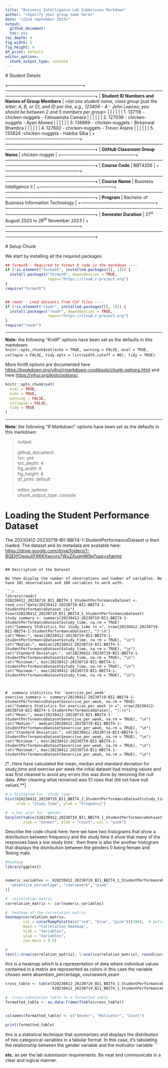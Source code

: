 ```yaml
---
title: "Business Intelligence Lab Submission Markdown"
author: "<Specify your group name here>"
date: "<22nd september 2023>"
output:
  github_document: 
  toc: yes
toc_depth: 4
fig_width: 6
fig_height: 4
df_print: default
editor_options:
  chunk_output_type: console
---
```

  
  # Student Details
  
  +---------------------------------------------------+--------------------------------------------------------------------------------------------------------------------------------------------------------------------------+
  | **Student ID Numbers and Names of Group Members** | *\<list one student name, class group (just the letter; A, B, or C), and ID per line, e.g., 123456 - A - John Leposo; you should be between 2 and 5 members per group\>* |
  |                                                   |                                                                                                                                                                          |
  |                                                   | 1.  137118 - chicken-nuggets - Fatouamata Camara                                                                                                                         |
  |                                                   |                                                                                                                                                                          |
  |                                                   | 2.  127039 - chicken-nuggets - Ayan Ahmed                                                                                                                                |
  |                                                   |                                                                                                                                                                          |
  |                                                   | 3.  136869 - chicken-nuggets - Birkanwal Bhambra                                                                                                                         |
  |                                                   |                                                                                                                                                                          |
  |                                                   | 4.  127602 - chicken-nuggets - Trevor Anjere                                                                                                                             |
  |                                                   |                                                                                                                                                                          |
  |                                                   | 5.  133824 -chicken-nuggets - Habiba Siba                                                                                                                                |
  +---------------------------------------------------+--------------------------------------------------------------------------------------------------------------------------------------------------------------------------+
  | **GitHub Classroom Group Name**                   | chicken-nugget                                                                                                                                                           |
  +---------------------------------------------------+--------------------------------------------------------------------------------------------------------------------------------------------------------------------------+
  | **Course Code**                                   | BBT4206                                                                                                                                                                  |
  +---------------------------------------------------+--------------------------------------------------------------------------------------------------------------------------------------------------------------------------+
  | **Course Name**                                   | Business Intelligence II                                                                                                                                                 |
  +---------------------------------------------------+--------------------------------------------------------------------------------------------------------------------------------------------------------------------------+
  | **Program**                                       | Bachelor of Business Information Technology                                                                                                                              |
  +---------------------------------------------------+--------------------------------------------------------------------------------------------------------------------------------------------------------------------------+
  | **Semester Duration**                             | 21^st^ August 2023 to 28^th^ November 2023                                                                                                                               |
  +---------------------------------------------------+--------------------------------------------------------------------------------------------------------------------------------------------------------------------------+
  
  # Setup Chunk
  
  We start by installing all the required packages

```r
## formatR - Required to format R code in the markdown ----
if (!is.element("formatR", installed.packages()[, 1])) {
  install.packages("formatR", dependencies = TRUE,
                   repos="https://cloud.r-project.org")
}
require("formatR")


## readr - Load datasets from CSV files ----
if (!is.element("readr", installed.packages()[, 1])) {
  install.packages("readr", dependencies = TRUE,
                   repos="https://cloud.r-project.org")
}
require("readr")
```

------------------------------------------------------------------------
  
  **Note:** the following "*KnitR*" options have been set as the defaults in this markdown:\
`knitr::opts_chunk$set(echo = TRUE, warning = FALSE, eval = TRUE, collapse = FALSE, tidy.opts = list(width.cutoff = 80), tidy = TRUE)`.

More KnitR options are documented here <https://bookdown.org/yihui/rmarkdown-cookbook/chunk-options.html> and here <https://yihui.org/knitr/options/>.

```r
knitr::opts_chunk$set(
  eval = TRUE,
  echo = TRUE,
  warning = FALSE,
  collapse = FALSE,
  tidy = TRUE
)
```

------------------------------------------------------------------------
  
  **Note:** the following "*R Markdown*" options have been set as the defaults in this markdown:
  
  > output:\
> \
> github_document:\
> toc: yes\
> toc_depth: 4\
> fig_width: 6\
> fig_height: 4\
> df_print: default\
> \
> editor_options:\
> chunk_output_type: console

# Loading the Student Performance Dataset

The 20230412-20230719-BI1-BBIT4-1-StudentPerformanceDataset is then loaded. The dataset and its metadata are available here: <https://drive.google.com/drive/folders/1-BGEhfOwquXF6KKXwcvrx7WuZXuqmW9q?usp=sharing>
  
  ```

## Description of the Dataset

We then display the number of observations and number of variables. We have 101 observations and 100 variables to work with.

```r
library(readr)
X20230412_20230719_BI1_BBIT4_1_StudentPerformanceDataset <- read_csv("data/20230412-20230719-BI1-BBIT4-1-StudentPerformanceDataset.csv")
View(X20230412_20230719_BI1_BBIT4_1_StudentPerformanceDataset)
study_summary <- summary(20230412-20230719-BI1-BBIT4-1-StudentPerformanceDataset$study_time, na.rm = TRUE)
cat("Summary Statistics for study_time (n =", nrow(20230412-20230719-BI1-BBIT4-1-StudentPerformanceDataset), "):\n")
cat("Mean:", mean(20230412-20230719-BI1-BBIT4-1-StudentPerformanceDataset$study_time, na.rm = TRUE), "\n")
cat("Median:", median(20230412-20230719-BI1-BBIT4-1-StudentPerformanceDataset$study_time, na.rm = TRUE), "\n")
cat("Standard Deviation:", sd(20230412-20230719-BI1-BBIT4-1-StudentPerformanceDataset$study_time, na.rm = TRUE), "\n")
cat("Minimum:", min(20230412-20230719-BI1-BBIT4-1-StudentPerformanceDataset$study_time, na.rm = TRUE), "\n")
cat("Maximum:", max(20230412-20230719-BI1-BBIT4-1-StudentPerformanceDataset$study_time, na.rm = TRUE), "\n")



#  summary statistics for 'exercise_per_week' 
exercise_summary <- summary(20230412-20230719-BI1-BBIT4-1-StudentPerformanceDataset$exercise_per_week, na.rm = TRUE)
cat("Summary Statistics for exercise_per_week (n =", nrow(20230412-20230719-BI1-BBIT4-1-StudentPerformanceDataset), "):\n")
cat("Mean:", mean(20230412-20230719-BI1-BBIT4-1-StudentPerformanceDataset$exercise_per_week, na.rm = TRUE), "\n")
cat("Median:", median(20230412-20230719-BI1-BBIT4-1-StudentPerformanceDataset$exercise_per_week, na.rm = TRUE), "\n")
cat("Standard Deviation:", sd(20230412-20230719-BI1-BBIT4-1-StudentPerformanceDataset$exercise_per_week, na.rm = TRUE), "\n")
cat("Minimum:", min(20230412-20230719-BI1-BBIT4-1-StudentPerformanceDataset$exercise_per_week, na.rm = TRUE), "\n")
cat("Maximum:", max(20230412-20230719-BI1-BBIT4-1-StudentPerformanceDataset$exercise_per_week, na.rm = TRUE), "\n")

```

[\*...Here have calculated the mean, median and standard deviation for study_time and exercise per week the initial dataset had missing values and was first cleaned to avoid any errors this was done by removing the null data. After cleaning what remained was 51 rows that did not have null values.\*\*]

```r
# a histogram for 'study_time'
hist(X20230412_20230719_BI1_BBIT4_1_StudentPerformanceDataset$study_time, main = "Histogram of Study Time",
     xlab = "Study Time", ylab = "Frequency")

#  a bar plot for 'gender'
barplot(table(X20230412_20230719_BI1_BBIT4_1_StudentPerformanceDataset$gender), main = "Bar Plot of Gender",
        xlab = "Gender", ylab = "Count", col = "pink")
```

Describe the code chunk here: here we have two histograms that show a distribution between frequency and the study time it show that many of the responses have a low study time . then there is also the another histogram that displays the distribution between the genders 0 being female and 1being male.

```r
#heatmap
library(ggplot2)


numeric_variables <- X20230412_20230719_BI1_BBIT4_1_StudentPerformanceDataset[c(
  "absentism_percentage", "coursework", "exam"
)]

#  correlation matrix
correlation_matrix <- cor(numeric_variables)

#  heatmap of the correlation matrix
heatmap(correlation_matrix, 
        col = colorRampPalette(c("red", "blue", "pink"))(100),  # Define colors
        main = "Correlation Heatmap",
        xlab = "Variables",
        ylab = "Variables",
        cex.main = 0.5)  

#
text(1:nrow(correlation_matrix), 1:ncol(correlation_matrix), round(correlation_matrix, 2), col = "black")


```

this is a heatmap which is a representation of data where individual values contained in a matrix are represented as colors in this case the variable chosen were absentism_percentage, coursework,exam

```r

cross_table <- table(X20230412_20230719_BI1_BBIT4_1_StudentPerformanceDataset$gender, 
                     X20230412_20230719_BI1_BBIT4_1_StudentPerformanceDataset$motivator)

#  cross-tabulation table to a formatted table
formatted_table <- as.data.frame(ftable(cross_table))


colnames(formatted_table) <- c("Gender", "Motivator", "Count")

print(formatted_table)
```

this is a statistical technique that summarizes and displays the distribution of two categorical variables in a tabular format. In this case, it's tabulating the relationship between the gender variable and the motivator variable \`\`\`

**etc.** as per the lab submission requirements. Be neat and communicate in a clear and logical manner.
